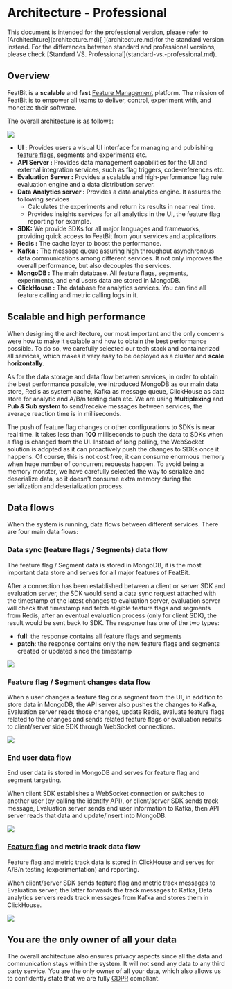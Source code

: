 
# Architecture - Professional

<Callout type="info" >
This document is intended for the professional version, please refer to [Architechture](architecture.md)[ ](architecture.md)for the standard version instead.  For the differences between standard and professional versions, please check [Standard VS. Professional](standard-vs.-professional.md).
</Callout>

## **Overview**

FeatBit is a **scalable** and **fast** [Feature Management](https://www.featbit.co/blogs/Free-and-Open-Source-Feature-Flag-Tools) platform. The mission of FeatBit is to empower all teams to deliver, control, experiment with, and monetize their software.

The overall architecture is as follows:

![](../tech-stack/assets/architecture-professional/001.png)

* **UI :** Provides users a visual UI interface for managing and publishing [feature flags](https://www.featbit.co), segments and experiments etc.
* **API Server :** Provides data management capabilities for the UI and external integration services, such as flag triggers, code-references etc.
* **Evaluation Server :** Provides a scalable and high-performance flag rule evaluation engine and a data distribution server.
* **Data Analytics server :** Provides a data analytics engine. It assures the following services
  * Calculates the experiments and return its results in near real time.
  * Provides insights services for all analytics in the UI, the feature flag reporting for example.
* **SDK:** We provide SDKs for all major languages and frameworks, providing quick access to FeatBit from your services and applications.
* **Redis :** The cache layer to boost the performance.
* **Kafka :** The message queue assuring high throughput asynchronous data communications among different services. It not only improves the overall performance, but also decouples the services.
* **MongoDB :** The main database. All feature flags, segments, experiments, and end users data are stored in MongoDB.
* **ClickHouse :** The database for analytics services. You can find all feature calling and metric calling logs in it.

## Scalable and high performance

When designing the architecture, our most important and the only concerns were how to make it scalable and how to obtain the best performance possible. To do so, we carefully selected our tech stack and containerized all services, which makes it very easy to be deployed as a cluster and **scale horizontally**.

As for the data storage and data flow between services, in order to obtain the best performance possible, we introduced MongoDB as our main data store, Redis as system cache, Kafka as message queue, ClickHouse as data store for analytic and A/B/n testing data etc. We are using **Multiplexing** and **Pub & Sub system** to send/receive messages between services, the average reaction time is in milliseconds.

The push of feature flag changes or other configurations to SDKs is near real time. It takes less than **100** milliseconds to push the data to SDKs when a flag is changed from the UI. Instead of long polling, the WebSocket solution is adopted as it can proactively push the changes to SDKs once it happens. Of course, this is not cost free, it can consume enormous memory when huge number of concurrent requests happen. To avoid being a memory monster, we have carefully selected the way to serialize and deserialize data, so it doesn't consume extra memory during the serialization and deserialization process.

## Data flows

When the system is running, data flows between different services. There are four main data flows:

### Data sync (feature flags / Segments) data flow

The feature flag / Segment data is stored in MongoDB, it is the most important data store and serves for all major features of FeatBit.

After a connection has been established between a client or server SDK and evaluation server, the SDK would send a data sync request attached with the timestamp of the latest changes to evaluation server, evaluation server will check that timestamp and fetch eligible feature flags and segments from Redis, after an eventual evaluation process (only for client SDK), the result would be sent back to SDK. The response has one of the two types:

* **full**: the response contains all feature flags and segments
* **patch**: the response contains only the new feature flags and segments created or updated since the timestamp

![](../tech-stack/assets/architecture-professional/002.png)

### Feature flag / Segment changes data flow

When a user changes a feature flag or a segment from the UI, in addition to store data in MongoDB, the API server also pushes the changes to Kafka, Evaluation server reads those changes, update Redis, evaluate feature flags related to the changes and sends related feature flags or evaluation results to client/server side SDK through WebSocket connections.

![](../tech-stack/assets/architecture-professional/003.png)

### End user data flow

End user data is stored in MongoDB and serves for feature flag and segment targeting.

When client SDK establishes a WebSocket connection or switches to another user (by calling the identify API), or client/server SDK sends track message,  Evaluation server sends end user information to Kafka, then API server reads that data and update/insert into MongoDB.

![](../tech-stack/assets/architecture-professional/004.png)

### [Feature flag](https://www.featbit.co/) and metric track data flow

Feature flag and metric track data is stored in ClickHouse and serves for A/B/n testing (experimentation) and reporting.

When client/server SDK sends feature flag and metric track messages to Evaluation server, the latter forwards the track messages to Kafka, Data analytics servers reads track messages from Kafka and stores them in ClickHouse.

![](../tech-stack/assets/architecture-professional/005.png)

## **You are the only owner of all your data**

The overall architecture also ensures privacy aspects since all the data and communication stays within the system. It will not send any data to any third party service. You are the only owner of all your data, which also allows us to confidently state that we are fully [GDPR](https://gdpr-info.eu/) compliant.

